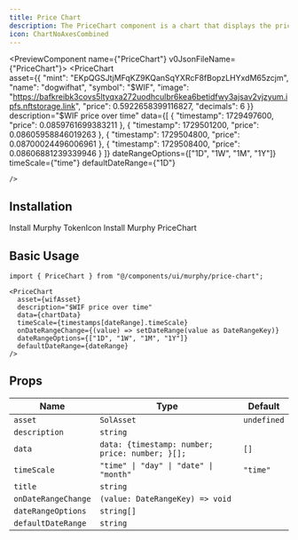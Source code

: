 ```yaml
---
title: Price Chart
description: The PriceChart component is a chart that displays the price of a token over time.
icon: ChartNoAxesCombined
---
```

<PreviewComponent name={"PriceChart"} v0JsonFileName={"PriceChart"}>
    <PriceChart  
    asset={{
    "mint": "EKpQGSJtjMFqKZ9KQanSqYXRcF8fBopzLHYxdM65zcjm",
    "name": "dogwifhat",
    "symbol": "$WIF",
    "image": "https://bafkreibk3covs5ltyqxa272uodhculbr6kea6betidfwy3ajsav2vjzyum.ipfs.nftstorage.link",
    "price": 0.5922658399116827,
    "decimals": 6
    }}
    description="$WIF price over time"
    data={[
    {
        "timestamp": 1729497600,
        "price": 0.0859761699383211
    },
    {
        "timestamp": 1729501200,
        "price": 0.08605958846019263
    },
    {
        "timestamp": 1729504800,
        "price": 0.08700024496006961
    },
    {
        "timestamp": 1729508400,
        "price": 0.08606881239339946
    }
    ]}
    dateRangeOptions={["1D", "1W", "1M", "1Y"]}
    timeScale={"time"}
    defaultDateRange={"1D"}

    />
</PreviewComponent>


## Installation
<Steps>
    <Step>
    Install Murphy TokenIcon
        <InstallationCommands
      packageUrl={`${process.env.NEXT_PUBLIC_BASE_URL}/r/token-icon.json`}
    />
    </Step>
    <Step>
    Install Murphy PriceChart
        <InstallationCommands
      packageUrl={`${process.env.NEXT_PUBLIC_BASE_URL}/r/price-chart.json`}
    />
    </Step>
</Steps>

## Basic Usage
```tsx
import { PriceChart } from "@/components/ui/murphy/price-chart";
```

```tsx
<PriceChart
  asset={wifAsset}
  description="$WIF price over time"
  data={chartData}
  timeScale={timestamps[dateRange].timeScale}
  onDateRangeChange={(value) => setDateRange(value as DateRangeKey)}
  dateRangeOptions={["1D", "1W", "1M", "1Y"]}
  defaultDateRange={dateRange}
/>  
```

## Props
| Name               | Type                                             | Default |
| ------------------ | -------------------------------------------------| ------- |
| `asset`            | `SolAsset`                                       | `undefined`    |
| `description`      | `string`                                         |     |
| `data`             | `data: {timestamp: number; price: number; }[];`  | `[]`    |
| `timeScale`        | `"time" \| "day" \| "date" \| "month"`           | `"time"`    |
| `title`            | `string`                                         |     |
| `onDateRangeChange`| `(value: DateRangeKey) => void`                  |     |
| `dateRangeOptions` | `string[]`                                       |     |
| `defaultDateRange` | `string`                                         |          |
